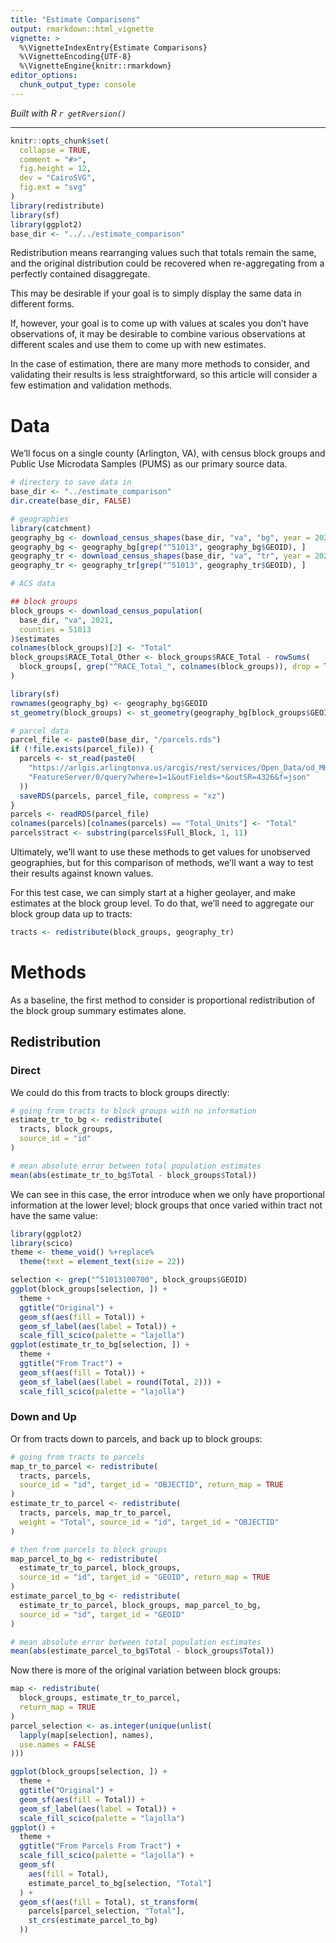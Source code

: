 ```yaml
---
title: "Estimate Comparisons"
output: rmarkdown::html_vignette
vignette: >
  %\VignetteIndexEntry{Estimate Comparisons}
  %\VignetteEncoding{UTF-8}
  %\VignetteEngine{knitr::rmarkdown}
editor_options: 
  chunk_output_type: console
---
```


*Built with R 
`r getRversion()`*

***

```r
knitr::opts_chunk$set(
  collapse = TRUE,
  comment = "#>",
  fig.height = 12,
  dev = "CairoSVG",
  fig.ext = "svg"
)
library(redistribute)
library(sf)
library(ggplot2)
base_dir <- "../../estimate_comparison"
```

Redistribution means rearranging values such that totals remain the same, and the original
distribution could be recovered when re-aggregating from a perfectly contained disaggregate.

This may be desirable if your goal is to simply display the same data in different forms.

If, however, your goal is to come up with values at scales you don't have observations of,
it may be desirable to combine various observations at different scales and use them to
come up with new estimates.

In the case of estimation, there are many more methods to consider,
and validating their results is less straightforward, so this article will consider a few
estimation and validation methods.

# Data

We'll focus on a single county (Arlington, VA), with census block groups
and Public Use Microdata Samples (PUMS) as our primary source data.

```r
# directory to save data in
base_dir <- "../estimate_comparison"
dir.create(base_dir, FALSE)
```

```r
# geographies
library(catchment)
geography_bg <- download_census_shapes(base_dir, "va", "bg", year = 2021)
geography_bg <- geography_bg[grep("^51013", geography_bg$GEOID), ]
geography_tr <- download_census_shapes(base_dir, "va", "tr", year = 2021)
geography_tr <- geography_tr[grep("^51013", geography_tr$GEOID), ]

# ACS data

## block groups
block_groups <- download_census_population(
  base_dir, "va", 2021,
  counties = 51013
)$estimates
colnames(block_groups)[2] <- "Total"
block_groups$RACE_Total_Other <- block_groups$RACE_Total - rowSums(
  block_groups[, grep("^RACE_Total_", colnames(block_groups)), drop = TRUE]
)

library(sf)
rownames(geography_bg) <- geography_bg$GEOID
st_geometry(block_groups) <- st_geometry(geography_bg[block_groups$GEOID, ])

# parcel data
parcel_file <- paste0(base_dir, "/parcels.rds")
if (!file.exists(parcel_file)) {
  parcels <- st_read(paste0(
    "https://arlgis.arlingtonva.us/arcgis/rest/services/Open_Data/od_MHUD_Polygons/",
    "FeatureServer/0/query?where=1=1&outFields=*&outSR=4326&f=json"
  ))
  saveRDS(parcels, parcel_file, compress = "xz")
}
parcels <- readRDS(parcel_file)
colnames(parcels)[colnames(parcels) == "Total_Units"] <- "Total"
parcels$tract <- substring(parcels$Full_Block, 1, 11)
```

Ultimately, we'll want to use these methods to get values for unobserved geographies,
but for this comparison of methods, we'll want a way to test their results against
known values.

For this test case, we can simply start at a higher geolayer, and make estimates
at the block group level. To do that, we'll need to aggregate our block group data
up to tracts:

```r
tracts <- redistribute(block_groups, geography_tr)
```

# Methods

As a baseline, the first method to consider is proportional redistribution of the block group
summary estimates alone.

## Redistribution

### Direct

We could do this from tracts to block groups directly:

```r
# going from tracts to block groups with no information
estimate_tr_to_bg <- redistribute(
  tracts, block_groups,
  source_id = "id"
)

# mean absolute error between total population estimates
mean(abs(estimate_tr_to_bg$Total - block_groups$Total))
```

We can see in this case, the error introduce when we only have proportional
information at the lower level; block groups that once varied within tract
not have the same value:

```r
library(ggplot2)
library(scico)
theme <- theme_void() %+replace%
  theme(text = element_text(size = 22))

selection <- grep("^51013100700", block_groups$GEOID)
ggplot(block_groups[selection, ]) +
  theme +
  ggtitle("Original") +
  geom_sf(aes(fill = Total)) +
  geom_sf_label(aes(label = Total)) +
  scale_fill_scico(palette = "lajolla")
ggplot(estimate_tr_to_bg[selection, ]) +
  theme +
  ggtitle("From Tract") +
  geom_sf(aes(fill = Total)) +
  geom_sf_label(aes(label = round(Total, 2))) +
  scale_fill_scico(palette = "lajolla")
```

### Down and Up

Or from tracts down to parcels, and back up to block groups:
```r
# going from tracts to parcels
map_tr_to_parcel <- redistribute(
  tracts, parcels,
  source_id = "id", target_id = "OBJECTID", return_map = TRUE
)
estimate_tr_to_parcel <- redistribute(
  tracts, parcels, map_tr_to_parcel,
  weight = "Total", source_id = "id", target_id = "OBJECTID"
)

# then from parcels to block groups
map_parcel_to_bg <- redistribute(
  estimate_tr_to_parcel, block_groups,
  source_id = "id", target_id = "GEOID", return_map = TRUE
)
estimate_parcel_to_bg <- redistribute(
  estimate_tr_to_parcel, block_groups, map_parcel_to_bg,
  source_id = "id", target_id = "GEOID"
)

# mean absolute error between total population estimates
mean(abs(estimate_parcel_to_bg$Total - block_groups$Total))
```

Now there is more of the original variation between block groups:

```r
map <- redistribute(
  block_groups, estimate_tr_to_parcel,
  return_map = TRUE
)
parcel_selection <- as.integer(unique(unlist(
  lapply(map[selection], names),
  use.names = FALSE
)))

ggplot(block_groups[selection, ]) +
  theme +
  ggtitle("Original") +
  geom_sf(aes(fill = Total)) +
  geom_sf_label(aes(label = Total)) +
  scale_fill_scico(palette = "lajolla")
ggplot() +
  theme +
  ggtitle("From Parcels From Tract") +
  scale_fill_scico(palette = "lajolla") +
  geom_sf(
    aes(fill = Total),
    estimate_parcel_to_bg[selection, "Total"]
  ) +
  geom_sf(aes(fill = Total), st_transform(
    parcels[parcel_selection, "Total"],
    st_crs(estimate_parcel_to_bg)
  ))
```
